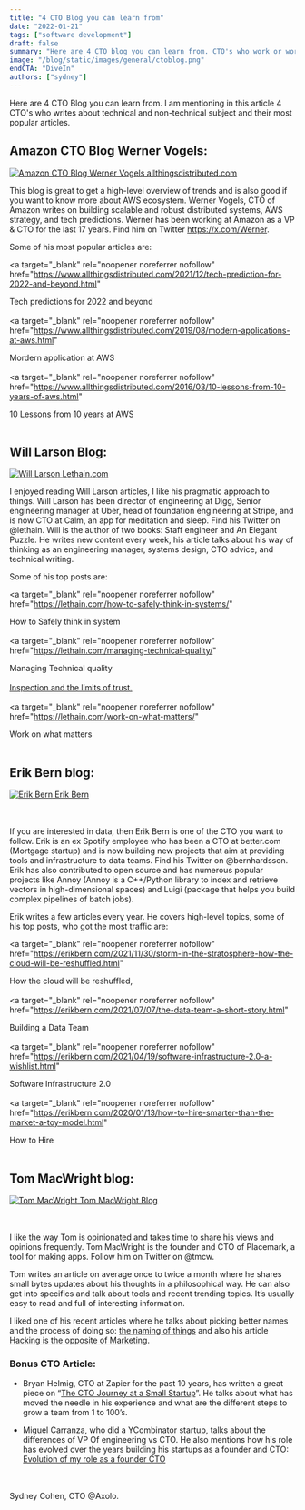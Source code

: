 ```yaml
---
title: "4 CTO Blog you can learn from"
date: "2022-01-21"
tags: ["software development"]
draft: false
summary: "Here are 4 CTO blog you can learn from. CTO's who work or worked for Amazon, Spotify, Uber, Zapier, and more..."
image: "/blog/static/images/general/ctoblog.png"
endCTA: "DiveIn"
authors: ["sydney"]
---
```


Here are 4 CTO Blog you can learn from. I am mentioning in this article 4 CTO's who writes about technical and non-technical subject and their most popular articles.

## Amazon CTO Blog Werner Vogels:

<a target="_blank" rel="noopener noreferrer nofollow" href="https://www.allthingsdistributed.com/">
  <div
    style={{
      display: "flex",
      justifyContent: "center",
      alignItems: "center",
      flexDirection: "column",
    }}
  >
    <img
      src="/blog/static/images/cto/WernerVogelsAWS.jpeg"
      alt="Amazon CTO Blog Werner Vogels"
      style={{ width: "450px" }}
    />
    allthingsdistributed.com
  </div>
</a>

This blog is great to get a high-level overview of trends and is also good if you want to know more about AWS ecosystem.
Werner Vogels, CTO of Amazon writes on building scalable and robust distributed systems, AWS strategy, and tech predictions. Werner has been working at Amazon as a VP & CTO for the last 17 years. Find him on Twitter https://x.com/Werner.

Some of his most popular articles are:

<a
  target="_blank"
  rel="noopener noreferrer nofollow"
  href="https://www.allthingsdistributed.com/2021/12/tech-prediction-for-2022-and-beyond.html"
>
  Tech predictions for 2022 and beyond
</a>
<br></br>
<a
  target="_blank"
  rel="noopener noreferrer nofollow"
  href="https://www.allthingsdistributed.com/2019/08/modern-applications-at-aws.html"
>
  Mordern application at AWS
</a>
<br></br>
<a
  target="_blank"
  rel="noopener noreferrer nofollow"
  href="https://www.allthingsdistributed.com/2016/03/10-lessons-from-10-years-of-aws.html"
>
  10 Lessons from 10 years at AWS
</a>
<br></br>

## Will Larson Blog:

<a target="_blank" rel="noopener noreferrer nofollow" href="https://lethain.com/">
  <div
    style={{
      display: "flex",
      justifyContent: "center",
      alignItems: "center",
      flexDirection: "column",
    }}
  >
    <img
      src="/blog/static/images/cto/WillLarsonBlog.jpeg"
      alt="Will Larson"
      style={{ width: "350px" }}
    />
    Lethain.com
  </div>
</a>

I enjoyed reading Will Larson articles, I like his pragmatic approach to things.
Will Larson has been director of engineering at Digg, Senior engineering manager at Uber, head of foundation engineering at Stripe, and is now CTO at Calm, an app for meditation and sleep. Find his Twitter on @lethain. Will is the author of two books: Staff engineer and An Elegant Puzzle. He writes new content every week, his article talks about his way of thinking as an engineering manager, systems design, CTO advice, and technical writing.

Some of his top posts are:

<a
  target="_blank"
  rel="noopener noreferrer nofollow"
  href="https://lethain.com/how-to-safely-think-in-systems/"
>
  How to Safely think in system
</a>
<br></br>
<a
  target="_blank"
  rel="noopener noreferrer nofollow"
  href="https://lethain.com/managing-technical-quality/"
>
  Managing Technical quality
</a>
<br></br>
<a target="_blank" rel="noopener noreferrer nofollow" href="https://lethain.com/inspection/">
  Inspection and the limits of trust.
</a>
<br></br>
<a
  target="_blank"
  rel="noopener noreferrer nofollow"
  href="https://lethain.com/work-on-what-matters/"
>
  Work on what matters
</a>
<br></br>

## Erik Bern blog:

<a target="_blank" rel="noopener noreferrer nofollow" href="https://erikbern.com/">
  <div
    style={{
      display: "flex",
      justifyContent: "center",
      alignItems: "center",
      flexDirection: "column",
    }}
  >
    <img
      src="/blog/static/images/cto/ErikBernhardsson.jpeg"
      alt="Erik Bern"
      style={{ width: "350px" }}
    />
    Erik Bern
  </div>
</a>
<br></br>

If you are interested in data, then Erik Bern is one of the CTO you want to follow.
Erik is an ex Spotify employee who has been a CTO at better.com (Mortgage startup) and is now building new projects that aim at providing tools and infrastructure to data teams. Find his Twitter on @bernhardsson. Erik has also contributed to open source and has numerous popular projects like Annoy (Annoy is a C++/Python library to index and retrieve vectors in high-dimensional spaces) and Luigi (package that helps you build complex pipelines of batch jobs).

Erik writes a few articles every year. He covers high-level topics, some of his top posts, who got the most traffic are:

<a
  target="_blank"
  rel="noopener noreferrer nofollow"
  href="https://erikbern.com/2021/11/30/storm-in-the-stratosphere-how-the-cloud-will-be-reshuffled.html"
>
  How the cloud will be reshuffled,
</a>
<br></br>
<a
  target="_blank"
  rel="noopener noreferrer nofollow"
  href="https://erikbern.com/2021/07/07/the-data-team-a-short-story.html"
>
  Building a Data Team
</a>
<br></br>
<a
  target="_blank"
  rel="noopener noreferrer nofollow"
  href="https://erikbern.com/2021/04/19/software-infrastructure-2.0-a-wishlist.html"
>
  Software Infrastructure 2.0
</a>
<br></br>
<a
  target="_blank"
  rel="noopener noreferrer nofollow"
  href="https://erikbern.com/2020/01/13/how-to-hire-smarter-than-the-market-a-toy-model.html"
>
  How to Hire
</a>
<br></br>

## Tom MacWright blog:

<a target="_blank" rel="noopener noreferrer nofollow" href="https://macwright.com/">
  <div
    style={{
      display: "flex",
      justifyContent: "center",
      alignItems: "center",
      flexDirection: "column",
    }}
  >
    <img
      src="/blog/static/images/cto/TomMacWright.jpeg"
      alt="Tom MacWright"
      style={{ width: "350px" }}
    />
    Tom MacWright Blog
  </div>
</a>

<br></br>I like the way Tom is opinionated and takes time to share his views and opinions frequently.
Tom MacWright is the founder and CTO of Placemark, a tool for making apps. Follow him on Twitter on @tmcw.

Tom writes an article on average once to twice a month where he shares small bytes updates about his thoughts in a philosophical way. He can also get into specifics and talk about tools and recent trending topics. It’s usually easy to read and full of interesting information.

I liked one of his recent articles where he talks about picking better names and the process of doing so: <a target="_blank" rel="noopener noreferrer nofollow" href="https://macwright.com/2021/02/17/the-naming-of-things.html">the naming of things</a>
and also his article <a target="_blank" rel="noopener noreferrer nofollow" href="https://macwright.com/2021/07/24/hacking-is-the-opposite-of-marketing.html">Hacking is the opposite of Marketing</a>.

### Bonus CTO Article:

- Bryan Helmig, CTO at Zapier for the past 10 years, has written a great piece on “<a target="_blank" rel="noopener noreferrer nofollow" href="https://zapier.com/engineering/startup-cto/">The CTO Journey at a Small Startup</a>”. He talks about what has moved the needle in his experience and what are the different steps to grow a team from 1 to 100’s.

- Miguel Carranza, who did a YCombinator startup, talks about the differences of VP Of engineering vs CTO. He also mentions how his role has evolved over the years building his startups as a founder and CTO: <a target="_blank" rel="noopener noreferrer nofollow" href="https://miguelcarranza.es/cto">Evolution of my role as a founder CTO</a>

<br></br>
Sydney Cohen, CTO @Axolo.
<br></br>
<br></br>
